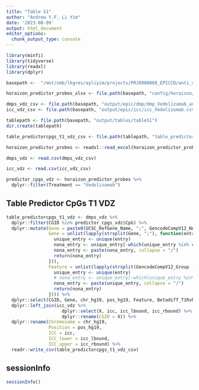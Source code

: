 ```yaml
---
title: "Table S1"
author: "Andrew Y.F. Li Yim"
date: '2023-08-09'
output: html_document
editor_options: 
  chunk_output_type: console
---
```


```r
library(minfi)
library(tidyverse)
library(readxl)
library(dplyr)
```

```r
basepath <-  "/mnt/smb/lkgres/ayliyim/projects/PRJ0000008_EPICCD/anti_a4b7_il1223_dnam"

horaizon_predictor_probes_xlsx <- file.path(basepath, "config/horaizon/predictor_cpgs.xlsx")

dmps_vdz_csv <- file.path(basepath, "output/epic/dmp/dmp_Vedolizumab_annotated.csv")
icc_vdz_csv <- file.path(basepath, "output/epic/icc/icc_Vedolizumab.csv")
```

```r
tablepath <- file.path(basepath, "output/tables/tableS1")
dir.create(tablepath)

table_predictorcpgs_t1_vdz_csv <- file.path(tablepath, "table_predictorcpgs_t1_vdz.csv")
```

```r
horaizon_predictor_probes <- readxl::read_excel(horaizon_predictor_probes_xlsx)

dmps_vdz <- read.csv(dmps_vdz_csv)

icc_vdz <- read.csv(icc_vdz_csv)
```

```r
predictor_cpgs_vdz <- horaizon_predictor_probes %>%
  dplyr::filter(Treatment == "Vedolizumab")
```

## Table Predictor CpGs T1 VDZ

```r
table_predictorcpgs_t1_vdz <- dmps_vdz %>%
  dplyr::filter(CGID %in% predictor_cpgs_vdz$CpG) %>% 
  dplyr::mutate(Gene = paste0(UCSC_RefGene_Name, ";", GencodeCompV12_NAME, ";", Enhancer_gene),
                Gene = unlist(lapply(strsplit(Gene, ";"), function(entry){
                  unique_entry <- unique(entry)
                  nona_entry <- unique_entry[-which(unique_entry %in% c("", "NA"))]
                  nona_entry <- paste(nona_entry, collapse = "/")
                  return(nona_entry)
                })),
                Feature = unlist(lapply(strsplit(GencodeCompV12_Group , ";"), function(entry){
                  unique_entry <- unique(entry)
                  # nona_entry <- unique_entry[-which(unique_entry %in% c("", "NA"))]
                  nona_entry <- paste(unique_entry, collapse = "/")
                  return(nona_entry)
                }))) %>%
  dplyr::select(CGID, Gene, chr_hg19, pos_hg19, Feature, Betadiff_T1RvNR, P.Value_T1RvNR) %>%
  dplyr::left_join(icc_vdz %>%
                     dplyr::select(X, icc, icc_lbound, icc_rbound) %>%
                     dplyr::rename(CGID = X)) %>%
  dplyr::rename(Chromosome = chr_hg19,
                Position = pos_hg19,
                ICC = icc,
                ICC_lower = icc_lbound,
                ICC_upper = icc_rbound) %>%
  readr::write_csv(table_predictorcpgs_t1_vdz_csv)
```

## sessionInfo

```r
sessionInfo()
```
